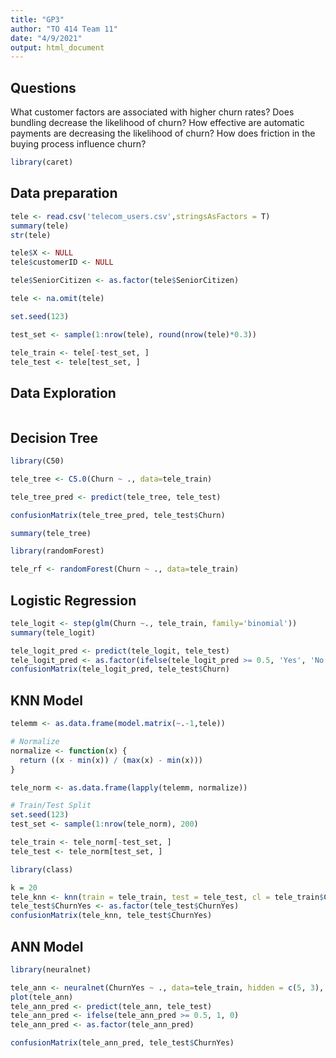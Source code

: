 ---
title: "GP3"
author: "TO 414 Team 11"
date: "4/9/2021"
output: html_document
---

## Questions

What customer factors are associated with higher churn rates?
Does bundling decrease the likelihood of churn?
How effective are automatic payments are decreasing the likelihood of churn?
How does friction in the buying process influence churn?


```{r}
library(caret)
```

## Data preparation

```{r}
tele <- read.csv('telecom_users.csv',stringsAsFactors = T)
summary(tele)
str(tele)

tele$X <- NULL
tele$customerID <- NULL

tele$SeniorCitizen <- as.factor(tele$SeniorCitizen)

tele <- na.omit(tele)

set.seed(123)

test_set <- sample(1:nrow(tele), round(nrow(tele)*0.3))

tele_train <- tele[-test_set, ]
tele_test <- tele[test_set, ]
```

## Data Exploration

```{r}

```


## Decision Tree
```{r}
library(C50)

tele_tree <- C5.0(Churn ~ ., data=tele_train)

tele_tree_pred <- predict(tele_tree, tele_test)

confusionMatrix(tele_tree_pred, tele_test$Churn)

summary(tele_tree)

library(randomForest)

tele_rf <- randomForest(Churn ~ ., data=tele_train)

```

## Logistic Regression

```{r}
tele_logit <- step(glm(Churn ~., tele_train, family='binomial'))
summary(tele_logit)

tele_logit_pred <- predict(tele_logit, tele_test)
tele_logit_pred <- as.factor(ifelse(tele_logit_pred >= 0.5, 'Yes', 'No'))
confusionMatrix(tele_logit_pred, tele_test$Churn)
```

## KNN Model

```{r}
telemm <- as.data.frame(model.matrix(~.-1,tele))

# Normalize
normalize <- function(x) {
  return ((x - min(x)) / (max(x) - min(x)))
}

tele_norm <- as.data.frame(lapply(telemm, normalize))

# Train/Test Split
set.seed(123)
test_set <- sample(1:nrow(tele_norm), 200)

tele_train <- tele_norm[-test_set, ]
tele_test <- tele_norm[test_set, ]
```

```{r}
library(class)

k = 20
tele_knn <- knn(train = tele_train, test = tele_test, cl = tele_train$Churn, k=k)
tele_test$ChurnYes <- as.factor(tele_test$ChurnYes)
confusionMatrix(tele_knn, tele_test$ChurnYes)
```
## ANN Model

```{r}
library(neuralnet)

tele_ann <- neuralnet(ChurnYes ~ ., data=tele_train, hidden = c(5, 3), stepmax = 100000000)
plot(tele_ann)
tele_ann_pred <- predict(tele_ann, tele_test)
tele_ann_pred <- ifelse(tele_ann_pred >= 0.5, 1, 0)
tele_ann_pred <- as.factor(tele_ann_pred)

confusionMatrix(tele_ann_pred, tele_test$ChurnYes)
```

